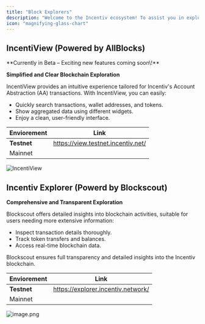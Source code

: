 ```yaml
---
title: "Block Explorers"
description: "Welcome to the Incentiv ecosystem! To assist you in exploring the Incentiv blockchain."
icon: "magnifying-glass-chart"
---
```


## IncentiView (Powered by AllBlocks)

<Info>
  **Currently in Beta – Exciting new features coming soon\!**
</Info>

**Simplified and Clear Blockchain Exploration**

IncentiView provides an intuitive experience tailored for Incentiv's Account Abstraction (AA) transactions. With IncentiView, you can easily:

- Quickly search transactions, wallet addresses, and tokens.
- Show aggregated data using different widgets.
- Enjoy a clean, user-friendly interface.

| Enviorement | Link                               |
| ----------- | ---------------------------------- |
| **Testnet** | https://view.testnet.incentiv.net/ |
| Mainnet     |                                    |

![IncentiView](/resources/IncentiView.gif)

## Incentiv Explorer (Powerd by Blockscout)

**Comprehensive and Transparent Exploration**

Blockscout offers detailed insights into blockchain activities, suitable for users needing more extensive information:

- Inspect transaction details thoroughly.
- Track token transfers and balances.
- Access real-time blockchain data.

Blockscout ensures full transparency and detailed insights into the Incentiv blockchain.

| Enviorement | Link                               |
| ----------- | ---------------------------------- |
| **Testnet** | https://explorer.incentiv.network/ |
| Mainnet     |                                    |

![image.png](/images/image.png)